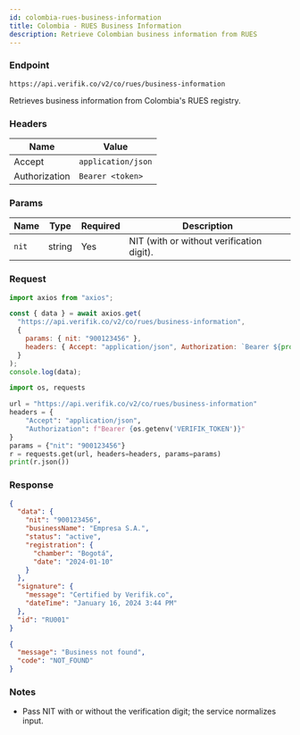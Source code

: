 ```yaml
---
id: colombia-rues-business-information
title: Colombia - RUES Business Information
description: Retrieve Colombian business information from RUES
---
```



### Endpoint

```
https://api.verifik.co/v2/co/rues/business-information
```

Retrieves business information from Colombia's RUES registry.

### Headers

| Name | Value |
| --- | --- |
| Accept | `application/json` |
| Authorization | `Bearer <token>` |

### Params

| Name | Type | Required | Description |
| --- | --- | --- | --- |
| `nit` | string | Yes | NIT (with or without verification digit). |

### Request

<Tabs>
  <TabItem value="node" label="Node.js">

```javascript
import axios from "axios";

const { data } = await axios.get(
  "https://api.verifik.co/v2/co/rues/business-information",
  {
    params: { nit: "900123456" },
    headers: { Accept: "application/json", Authorization: `Bearer ${process.env.VERIFIK_TOKEN}` },
  }
);
console.log(data);
```

  </TabItem>
  <TabItem value="python" label="Python">

```python
import os, requests

url = "https://api.verifik.co/v2/co/rues/business-information"
headers = {
    "Accept": "application/json",
    "Authorization": f"Bearer {os.getenv('VERIFIK_TOKEN')}"
}
params = {"nit": "900123456"}
r = requests.get(url, headers=headers, params=params)
print(r.json())
```

  </TabItem>
</Tabs>

### Response

<Tabs>
  <TabItem value="200" label="200">

```json
{
  "data": {
    "nit": "900123456",
    "businessName": "Empresa S.A.",
    "status": "active",
    "registration": {
      "chamber": "Bogotá",
      "date": "2024-01-10"
    }
  },
  "signature": {
    "message": "Certified by Verifik.co",
    "dateTime": "January 16, 2024 3:44 PM"
  },
  "id": "RU001"
}
```

  </TabItem>
  <TabItem value="404" label="404">

```json
{
  "message": "Business not found",
  "code": "NOT_FOUND"
}
```

  </TabItem>
</Tabs>

### Notes

- Pass NIT with or without the verification digit; the service normalizes input.

